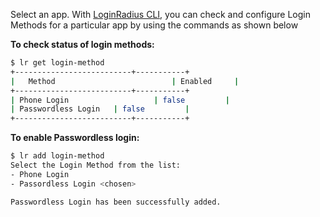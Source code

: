 Select an app. With [LoginRadius CLI](https://github.com/LoginRadius/lr-cli/), you can check and configure Login Methods for a particular app by using the commands as shown below
      
**To check status of login methods:**

```sh
$ lr get login-method
+--------------------------+-----------+
|   Method                          | Enabled     |  
+--------------------------+-----------+
| Phone Login                   | false         |	
| Passwordless Login   | false         | 
+--------------------------+-----------+
```

**To enable Passwordless login:**

```sh
$ lr add login-method
Select the Login Method from the list:
- Phone Login 
- Passordless Login <chosen>

Passwordless Login has been successfully added.
```  

